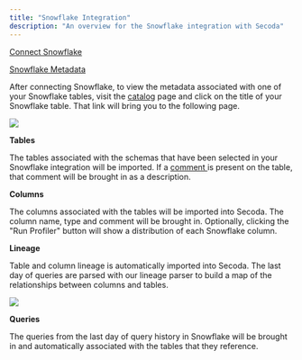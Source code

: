 ```yaml
---
title: "Snowflake Integration"
description: "An overview for the Snowflake integration with Secoda"
---
```


[Connect Snowflake](/integrations/snowflake-integration/snowflake)

[Snowflake Metadata](/integrations/snowflake-integration/snowflake-metadata)

After connecting Snowflake, to view the metadata associated with one of your Snowflake tables, visit the [catalog](https://app.secoda.co/catalog) page and click on the title of your Snowflake table. That link will bring you to the following page.

![](https://3544070331-files.gitbook.io/~/files/v0/b/gitbook-x-prod.appspot.com/o/spaces%2FqxbfBjqa19PllrcxgKxO%2Fuploads%2F4j4Ez61AKSen0wI73kfu%2Fimage.png?alt=media&token=897eb869-8dc8-4827-8c59-f74619f99a15)

**Tables**

The tables associated with the schemas that have been selected in your Snowflake integration will be imported. If a [comment ](https://docs.snowflake.com/en/sql-reference/sql/comment.html)is present on the table, that comment will be brought in as a description.

**Columns**

The columns associated with the tables will be imported into Secoda. The column name, type and comment will be brought in. Optionally, clicking the "Run Profiler" button will show a distribution of each Snowflake column.

**Lineage**

Table and column lineage is automatically imported into Secoda. The last day of queries are parsed with our lineage parser to build a map of the relationships between columns and tables.

![](https://3544070331-files.gitbook.io/~/files/v0/b/gitbook-x-prod.appspot.com/o/spaces%2FqxbfBjqa19PllrcxgKxO%2Fuploads%2Fu7udA3S66j7Q9302bV27%2Fimage.png?alt=media&token=cb69a514-57c6-4517-9cd9-2caf39c43e99)

**Queries**

The queries from the last day of query history in Snowflake will be brought in and automatically associated with the tables that they reference.
